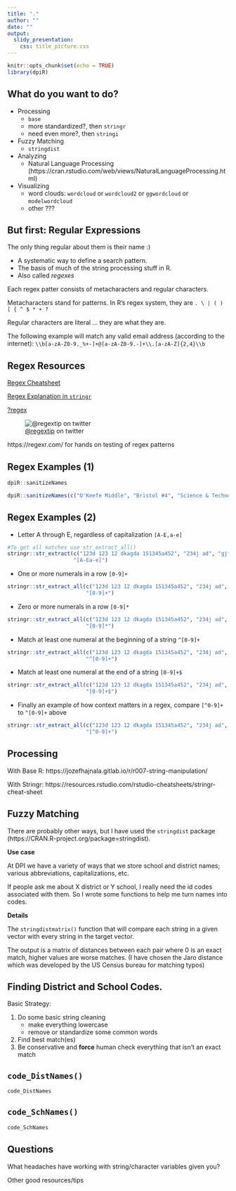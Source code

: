 ```yaml
---
title: "."
author: ""
date: ""
output: 
  slidy_presentation:
    css: title_picture.css
---
```


```r
knitr::opts_chunk$set(echo = TRUE)
library(dpiR)
```

## What do you want to do?

- Processing
  - `base`
  - more standardized?, then `stringr`
  - need even more?, then `stringi`
- Fuzzy Matching
  - `stringdist`
- Analyzing
  - Natural Language Processing (https://cran.rstudio.com/web/views/NaturalLanguageProcessing.html)
- Visualizing
  - word clouds: `wordcloud` or `wordcloud2` or `ggwordcloud` or `modelwordcloud`
  - other ???

## But first: Regular Expressions

The only thing regular about them is their name :)

- A systematic way to define a search pattern.
- The basis of much of the string processing stuff in R.
- Also called *regexes*

Each regex patter consists of metacharacters and regular characters.

Metacharacters stand for patterns.  In R's regex system, they are `. \ | ( ) [ { ^ $ * + ?`

Regular characters are literal ... they are what they are.

The following example will match any valid email address (according to the internet):
`\\b[a-zA-Z0-9._%+-]+@[a-zA-Z0-9.-]+\\.[a-zA-Z]{2,4}\\b` 


## Regex Resources

[Regex Cheatsheet](https://www.rstudio.com/wp-content/uploads/2016/09/RegExCheatsheet.pdf)

[Regex Explanation in `stringr`](https://stringr.tidyverse.org/articles/regular-expressions.html)

[?regex](https://www.rdocumentation.org/packages/base/versions/3.5.2/topics/regex)

![<a href="https://twitter.com/RegexTip">@regextip</a> on twitter](regextip.png)

https://regexr.com/ for hands on testing of regex patterns

## Regex Examples (1)

```r
dpiR::sanitizeNames
```

```r
dpiR::sanitizeNames(c("O'Keefe Middle", "Bristol #4", "Science & Technology"))
```

## Regex Examples (2)

- Letter A through E, regardless of capitalization `[A-E,a-e]`
```r
#To get all matches use str_extract_all()
stringr::str_extract(c("123d 123 12 dkagda 151345a452", "234j ad", "gjf"), 
                     "[A-Ea-e]")
```

- One or more numerals in a row `[0-9]+`
```r
stringr::str_extract_all(c("123d 123 12 dkagda 151345a452", "234j ad", "gjf"), 
                         "[0-9]+")
```

- Zero or more numerals in a row `[0-9]*`
```r
stringr::str_extract_all(c("123d 123 12 dkagda 151345a452", "234j ad", "gjf"), 
                         "[0-9]*")
```


- Match at least one numeral at the beginning of a string `^[0-9]+`
```r
stringr::str_extract_all(c("123d 123 12 dkagda 151345a452", "234j ad", "gjf"), 
                         "^[0-9]+")
```

- Match at least one numeral at the end of a string `[0-9]+$`
```r
stringr::str_extract_all(c("123d 123 12 dkagda 151345a452", "234j ad", "gjf"), 
                         "[0-9]+$")
```

- Finally an example of how context matters in a regex, compare `[^0-9]+` to 
`^[0-9]+` above
```r
stringr::str_extract_all(c("123d 123 12 dkagda 151345a452", "234j ad", "gjf"), 
                         "[^0-9]+")

```


## Processing

With Base R: 
https://jozefhajnala.gitlab.io/r/r007-string-manipulation/

With Stringr:
https://resources.rstudio.com/rstudio-cheatsheets/stringr-cheat-sheet

## Fuzzy Matching

There are probably other ways, but I have used the `stringdist` package 
(https://CRAN.R-project.org/package=stringdist).

**Use case**

At DPI we have a variety of ways that we store school and district names; 
various abbreviations, capitalizations, etc.

If people ask me about X district or Y school, I really need the id codes 
associated with them.  So I wrote some functions to help me turn names into
codes.

**Details**

The `stringdistmatrix()` function that will compare each string in a given 
vector with every string in the target vector.

The output is a matrix of distances between each pair where 0 is an exact 
match, higher values are worse matches. (I have chosen the Jaro distance 
which was developed by the US Census bureau for matching typos)  

## Finding District and School Codes.

Basic Strategy:

1. Do some basic string cleaning
    - make everything lowercase
    - remove or standardize some common words 
2. Find best match(es)
3. Be conservative and **force** human check everything that isn't an 
   exact match

## `code_DistNames()`  
```r
code_DistNames
```

## `code_SchNames()`
```r
code_SchNames
```

## Questions

What headaches have working with string/character variables given you?

Other good resources/tips
